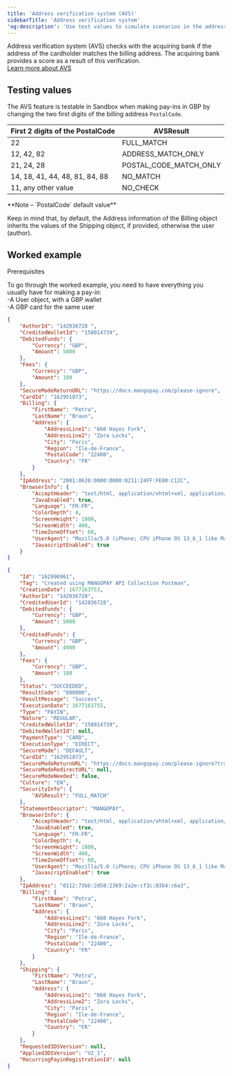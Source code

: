 ---
title: 'Address verification system (AVS)'
sidebarTitle: 'Address verification system'
'og:description': 'Use test values to simulate scenarios in the address verification system.'  
---

Address verification system (AVS) checks with the acquiring bank if the address of the cardholder matches the billing address. The acquiring bank provides a score as a result of this verification.  
<a href="#" class="btn Primary normal">Learn more about AVS</a>  

## Testing values  

The AVS feature is testable in Sandbox when making pay-ins in GBP by changing the two first digits of the billing address `PostalCode`.

<table class="html-table">
    <thead>
        <tr>
            <th class="header">First 2 digits of the PostalCode</th>
            <th class="header">AVSResult</th>
        </tr>
    </thead>
    <tbody>
        <tr>
            <td class="content">22</td>
            <td class="content">FULL_MATCH</td>
        </tr>
        <tr>
            <td class="content">12, 42, 82</td>
            <td class="content">ADDRESS_MATCH_ONLY</td>
        </tr>
        <tr>
            <td class="content">21, 24, 28</td>
            <td class="content">POSTAL_CODE_MATCH_ONLY</td>
        </tr>
        <tr>
            <td class="content">14, 18, 41, 44, 48, 81, 84, 88</td>
            <td class="content">NO_MATCH</td>
        </tr>
        <tr>
            <td class="content">11, any other value</td>
            <td class="content">NO_CHECK</td>
        </tr>
    </tbody>
</table>  

<Note>  
**Note – `PostalCode` default value** 
  
Keep in mind that, by default, the Address information of the Billing object inherits the values of the Shipping object, if provided, otherwise the user (author).  
</Note>  

## Worked example  

<Card title="TW should set this">  

Prerequisites  

To go through the worked example, you need to have everything you usually have for making a pay-in:  
-A User object, with a GBP wallet  
-A GBP card for the same user

</Card>

```json REST
{
    "AuthorId": "142036728 ",
    "CreditedWalletId": "150014739",
    "DebitedFunds": {
        "Currency": "GBP",
        "Amount": 5000
    },
    "Fees": {
        "Currency": "GBP",
        "Amount": 100
    },
    "SecureModeReturnURL": "https://docs.mangopay.com/please-ignore",
    "CardId": "162951073",
    "Billing": {
        "FirstName": "Petra",
        "LastName": "Braun",
        "Address": {
            "AddressLine1": "660 Hayes Fork",
            "AddressLine2": "Zora Locks",
            "City": "Paris",
            "Region": "Ile-de-France",
            "PostalCode": "22400",
            "Country": "FR"
        }
    },
    "IpAddress": "2001:0620:0000:0000:0211:24FF:FE80:C12C",
    "BrowserInfo": {
        "AcceptHeader": "text/html, application/xhtml+xml, application/xml;q=0.9, /;q=0.8",
        "JavaEnabled": true,
        "Language": "FR-FR",
        "ColorDepth": 4,
        "ScreenHeight": 1800,
        "ScreenWidth": 400,
        "TimeZoneOffset": 60,
        "UserAgent": "Mozilla/5.0 (iPhone; CPU iPhone OS 13_6_1 like Mac OS X) AppleWebKit/605.1.15 (KHTML, like Gecko) Mobile/15E148",
        "JavascriptEnabled": true       
    }
}
```

```json API Response with AVS check
{
    "Id": "162996961",
    "Tag": "Created using MANGOPAY API Collection Postman",
    "CreationDate": 1677163753,
    "AuthorId": "142036728",
    "CreditedUserId": "142036728",
    "DebitedFunds": {
        "Currency": "GBP",
        "Amount": 5000
    },
    "CreditedFunds": {
        "Currency": "GBP",
        "Amount": 4900
    },
    "Fees": {
        "Currency": "GBP",
        "Amount": 100
    },
    "Status": "SUCCEEDED",
    "ResultCode": "000000",
    "ResultMessage": "Success",
    "ExecutionDate": 1677163755,
    "Type": "PAYIN",
    "Nature": "REGULAR",
    "CreditedWalletId": "150014739",
    "DebitedWalletId": null,
    "PaymentType": "CARD",
    "ExecutionType": "DIRECT",
    "SecureMode": "DEFAULT",
    "CardId": "162951073",
    "SecureModeReturnURL": "https://docs.mangopay.com/please-ignore?transactionId=162996961",
    "SecureModeRedirectURL": null,
    "SecureModeNeeded": false,
    "Culture": "EN",
    "SecurityInfo": {
        "AVSResult": "FULL_MATCH"
    },
    "StatementDescriptor": "MANGOPAY",
    "BrowserInfo": {
        "AcceptHeader": "text/html, application/xhtml+xml, application/xml;q=0.9, /;q=0.8",
        "JavaEnabled": true,
        "Language": "FR-FR",
        "ColorDepth": 4,
        "ScreenHeight": 1800,
        "ScreenWidth": 400,
        "TimeZoneOffset": 60,
        "UserAgent": "Mozilla/5.0 (iPhone; CPU iPhone OS 13_6_1 like Mac OS X) AppleWebKit/605.1.15 (KHTML, like Gecko) Mobile/15E148",
        "JavascriptEnabled": true
    },
    "IpAddress": "0112:73bb:2d58:2369:2a2e:cf3c:03b4:c6a3",
    "Billing": {
        "FirstName": "Petra",
        "LastName": "Braun",
        "Address": {
            "AddressLine1": "660 Hayes Fork",
            "AddressLine2": "Zora Locks",
            "City": "Paris",
            "Region": "Ile-de-France",
            "PostalCode": "22400",
            "Country": "FR"
        }
    },
    "Shipping": {
        "FirstName": "Petra",
        "LastName": "Braun",
        "Address": {
            "AddressLine1": "660 Hayes Fork",
            "AddressLine2": "Zora Locks",
            "City": "Paris",
            "Region": "Ile-de-France",
            "PostalCode": "22400",
            "Country": "FR"
        }
    },
    "Requested3DSVersion": null,
    "Applied3DSVersion": "V2_1",
    "RecurringPayinRegistrationId": null
}
```